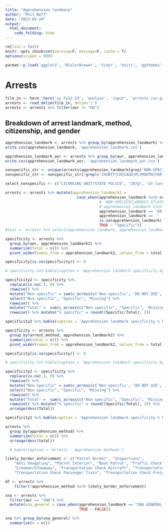 ```yaml
---
title: "Apprehension landmarp"
author: "Phil Neff"
date: "2023-05-24"
output: 
  html_document: 
    code_folding: hide
---
```


```r
rm(list = ls())
knitr::opts_chunk$set(warning=F, message=F, cache = T)
options(scipen = 999)

pacman::p_load('ggplot2', 'RColorBrewer', 'tidyr', 'knitr', 'ggthemes', 'lubridate', 'dplyr', 'here', 'tidyverse')

```

# Arrests

```r
file_in <- here::here('us-fy12-23', 'analyze', 'input', 'arrests.csv.gz')
arrests <- read_delim(file_in, delim='|')
arrests <- arrests %>% filter(aor != "HQ")
```

## Breakdown of arrest landmark, method, citizenship, and gender

```r
apprehension_landmark <- arrests %>% group_by(apprehension_landmark) %>% summarize(total = n())
write.csv(apprehension_landmark, 'apprehension_landmark.csv')

apprehension_landmark_aor <- arrests %>% group_by(aor, apprehension_landmark) %>% summarize(total = n())
write.csv(apprehension_landmark_aor, 'apprehension_landmark_aor.csv')

nonspecific_str <- unique(arrests$apprehension_landmark[grep('NON-SPECIFIC', arrests$apprehension_landmark)])
nonspecific_str <- nonspecific_str[!grepl('COUNTY|CHICAGO|PLYMOUTH|FORT WORTH|SCOTLANDVILLE|SANTA ANA|NORTH DARTMOUTH', nonspecific_str)]

select_nonspecific <- c("LICENSING UNIT/STATE POLICE", "287g", "at-large", "California Healthcare Facility", "CALIFORNIA HIGHWAY PATROL", "CAP ACI", "CIS REFERRAL", "FEDERAL DETENTION CENTER (FDC)", "FIELD ARREST", "FTC CI (Federal Transfer Center)", "FTM-JCART", "FTM-VCAS", "FUG - NON FUGITIVE", "FUGITIVE OPERATIONS", "FUGITIVE SOUTH TEAM ARRESTS", "FUGOP", "FUGOPS", "STREET ARREST", "STREET ARRESTS", "U.S. Marshalls Service", "U.S. Marshals", "U.S. Marshals Service", "U.S. MARSHALS SERVICE"< "U.S. PROBATION OFFICE", "UNITED STATES MARSHALL SERVICE", "UNITED STATES PROBATION & PAROLE", "UNITED STATES PROBATION", "US 281 TO FM 493 EXP 83 NORTH TO FM 490", "US DISTRICT COURT", "US MARSHALLS", "US Marshals TF", "USCIS ARREST", "USCIS REFERRALS")

arrests <- arrests %>% mutate(apprehension_landmark2 = 
                                case_when(apprehension_landmark %in% nonspecific_str ~ "Non-specific",
                                          # 'NON-SPECIFIC|ARREST AT|ATD|BUREAU OF PRISONS-|FEDCAP-', apprehension_landmark) ~ "Non-specific",
                                          # apprehension_landmark %in% select_nonspecific ~ "Non-specific",
                                          apprehension_landmark == 'DO NOT USE'  ~ "DO NOT USE",
                                          apprehension_landmark == ''  ~ NA_character_,
                                          is.na(apprehension_landmark) ~ "Missing",
                                          TRUE ~ "Specific"))
#test <- arrests %>% select(apprehension_landmark, apprehension_landmark2)

specificity <- arrests %>% 
  group_by(aor, apprehension_landmark2) %>%
  summarize(total = n()) %>%
  pivot_wider(names_from = apprehension_landmark2, values_from = total)

specificity[is.na(specificity)] <- 0

# specificity %>% kable(caption = 'Apprehension landmark specificity by AOR FY2016-2019')

specificity2 <- specificity %>% 
  replace(is.na(.), 0) %>%
  rowwise() %>%
  mutate("Non-specific" = sum(c_across(c('Non-specific', 'DO NOT USE', 'Missing')))) %>%
  select("Non-specific", "Specific", "Missing") %>%
  rowwise() %>%
  mutate("Total" =  sum(c_across(c("Non-specific", "Specific", 'Missing')))) %>%
  rowwise() %>% mutate("% specific" = round((Specific/Total), 2))

specificity2 %>% kable(caption = 'Apprehension landmark specificity % by AOR FY2012-2023')
```

```r

specificity <- arrests %>% 
  group_by(arrest_method, apprehension_landmark2) %>%
  summarize(total = n()) %>%
  pivot_wider(names_from = apprehension_landmark2, values_from = total)

specificity[is.na(specificity)] <- 0

# specificity %>% kable(caption = 'Apprehension landmark specificity by AOR FY2016-2019')

specificity2 <- specificity %>% 
  replace(is.na(.), 0) %>%
  rowwise() %>%
  mutate("Non-specific" = sum(c_across(c('Non-specific', 'DO NOT USE', 'Missing')))) %>%
  select("Non-specific", "Specific", "Missing") %>%
  rowwise() %>%
  mutate("Total" =  sum(c_across(c("Non-specific", "Specific", 'Missing')))) %>%
  rowwise() %>% mutate("% specific" = round((Specific/Total), 2)) %>% 
  arrange(desc(Total))

specificity2 %>% kable(caption = 'Apprehension landmark specificity % by arrest method FY2012-2023')

```

```r
arrests %>% 
  group_by(apprehension_method) %>%
  summarize(total = n()) %>%
  arrange(desc(total))

  # kable(caption = 'Arrests - Apprehension methods')

likely_border_enforcement <- c("Patrol Border", "Inspections", 
	"Anti-Smuggling", "Patrol Interior", "Boat Patrol", "Traffic Check",
	"Crewman/Stowaway", "Transportation Check Aircraft", "Transportation Check Bus",
	"Transportation Check Passenger Train", "Transportation Check Freight Train" )

df <- arrests %>% 
	filter(!apprehension_method %in% likely_border_enforcement)

sna <- arrests %>% 
  filter(aor == "SNA") %>% 
  mutate(sna_general = case_when(apprehension_landmark == "SNA GENERAL AREA, NON-SPECIFIC" ~ TRUE,
                                 TRUE ~ FALSE))

sna %>% group_by(sna_general) %>% 
  summarize(n = n())

```



